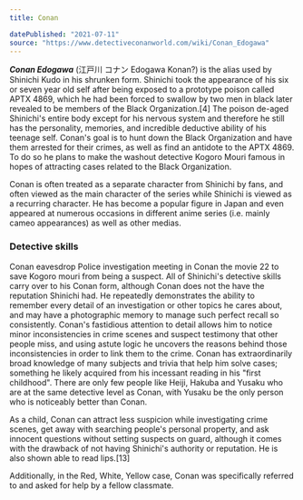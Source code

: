 ```yaml
---
title: Conan

datePublished: "2021-07-11"
source: "https://www.detectiveconanworld.com/wiki/Conan_Edogawa"
---
```


***Conan Edogawa*** (江戸川 コナン Edogawa Konan?) is the alias used by Shinichi Kudo in his shrunken form. Shinichi took the appearance of his six or seven year old self after being exposed to a prototype poison called APTX 4869, which he had been forced to swallow by two men in black later revealed to be members of the Black Organization.[4] The poison de-aged Shinichi's entire body except for his nervous system and therefore he still has the personality, memories, and incredible deductive ability of his teenage self. Conan's goal is to hunt down the Black Organization and have them arrested for their crimes, as well as find an antidote to the APTX 4869. To do so he plans to make the washout detective Kogoro Mouri famous in hopes of attracting cases related to the Black Organization.

Conan is often treated as a separate character from Shinichi by fans, and often viewed as the main character of the series while Shinichi is viewed as a recurring character. He has become a popular figure in Japan and even appeared at numerous occasions in different anime series (i.e. mainly cameo appearances) as well as other medias.

### Detective skills

Conan eavesdrop Police investigation meeting in Conan the movie 22 to save Kogoro mouri from being a suspect.
All of Shinichi's detective skills carry over to his Conan form, although Conan does not the have the reputation Shinichi had. He repeatedly demonstrates the ability to remember every detail of an investigation or other topics he cares about, and may have a photographic memory to manage such perfect recall so consistently. Conan's fastidious attention to detail allows him to notice minor inconsistencies in crime scenes and suspect testimony that other people miss, and using astute logic he uncovers the reasons behind those inconsistencies in order to link them to the crime. Conan has extraordinarily broad knowledge of many subjects and trivia that help him solve cases; something he likely acquired from his incessant reading in his "first childhood". There are only few people like Heiji, Hakuba and Yusaku who are at the same detective level as Conan, with Yusaku be the only person who is noticeably better than Conan.

As a child, Conan can attract less suspicion while investigating crime scenes, get away with searching people's personal property, and ask innocent questions without setting suspects on guard, although it comes with the drawback of not having Shinichi's authority or reputation. He is also shown able to read lips.[13]

Additionally, in the Red, White, Yellow case, Conan was specifically referred to and asked for help by a fellow classmate.